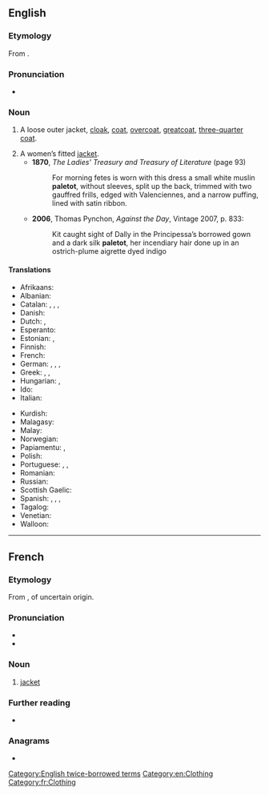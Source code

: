 {{also|paletôt}}
==English==

===Etymology===
From {{etyl|fr|en}} {{m|fr|paletot}}.

===Pronunciation===
* {{a|UK}} {{IPA|/ˈpalɪtəʊ/|lang=en}}

===Noun===
{{en-noun}}

# {{lb|en|historical}} A loose outer jacket, [[cloak]], [[coat]], [[overcoat]], [[greatcoat]], [[three-quarter coat]].
# A women’s fitted [[jacket]].
#* '''1870''', ''The Ladies' Treasury and Treasury of Literature'' (page 93)
#*: For morning fetes is worn with this dress a small white muslin '''paletot''', without sleeves, split up the back, trimmed with two gauffred frills, edged with Valenciennes, and a narrow puffing, lined with satin ribbon.
#* '''2006''', Thomas Pynchon, ''Against the Day'', Vintage 2007, p. 833:
#*: Kit caught sight of Dally in the Principessa’s borrowed gown and a dark silk '''paletot''', her incendiary hair done up in an ostrich-plume aigrette dyed indigo

====Translations====
{{trans-top|A loose outer jacket, overcoat}}
* Afrikaans: {{t|af|jas}}
* Albanian: {{t+|sq|pallto}}
* Catalan: {{t+|ca|abric|m}}, {{t|ca|gavany|m}}, {{t|ca|paltó|m}}, {{t+|ca|sobretot|m}}
* Danish: {{t|da|frakke|n}}
* Dutch: {{t+|nl|jas|m}}, {{t+|nl|overjas|m}}
* Esperanto: {{t|eo|palto}}
* Estonian: {{t+|et|mantel}}, {{t|et|palitu}}
* Finnish: {{t+|fi|palttoo}}
* French: {{t+|fr|paletot|m}}
* German: {{t+|de|Mantel|m}}, {{t+|de|Paletot|m}}, {{t|de|Überrock|m}}, {{t+|de|Überzieher|m}}
* Greek: {{t+|el|σακάκι|n}}, {{t+|el|μανδύας|m}}, {{t+|el|παλτό|n}}
* Hungarian: {{t+|hu|kabát}}, {{t+|hu|felöltő}}
* Ido: {{t+|io|paltoto}}
* Italian: {{t+|it|paltò|m}}
{{trans-mid}}
* Kurdish: {{t+|ku|palto|sc=ku-Arab}}
* Malagasy: {{t+|mg|palitao}}
* Malay: {{t|ms|jas}}
* Norwegian: {{t+|no|frakk|m}}
* Papiamentu: {{t|pap|bachi}}, {{t|pap|yas}}
* Polish: {{t+|pl|palto|n}}
* Portuguese: {{t+|pt|casacão|m}}, {{t+|pt|paletó|m}}, {{t+|pt|sobretudo|m}}
* Romanian: {{t+|ro|palton|n}}
* Russian: {{t+|ru|пальто́|n}}
* Scottish Gaelic: {{t|gd|còta}}
* Spanish: {{t+|es|gabán|m}}, {{t+|es|paletó|m}}, {{t+|es|sobretodo|m}}, {{t+|es|abrigo|m}}
* Tagalog: {{t+|tl|amerikána}}
* Venetian: {{t+|vec|paltò|m}}
* Walloon: {{t+|wa|paltot|m}}
{{trans-bottom}}

[[Category:English twice-borrowed terms]]
[[Category:en:Clothing]]

----

==French==

===Etymology===
From {{etyl|enm|fr}} {{m|enm|paltok}}, of uncertain origin.

===Pronunciation===
* {{fr-IPA}}
* {{audio|Fr-paletot.ogg|Audio|lang=fr}}

===Noun===
{{fr-noun|m}}

# [[jacket]]

===Further reading===
* {{R:TLFi}}

===Anagrams===
* {{l|fr|pelotât}}

[[Category:fr:Clothing]]